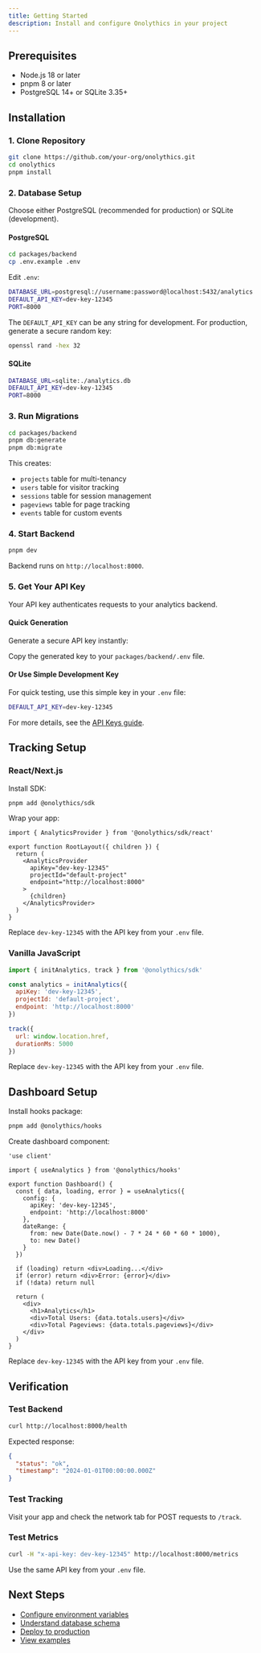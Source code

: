 ```yaml
---
title: Getting Started
description: Install and configure Onolythics in your project
---
```



## Prerequisites

- Node.js 18 or later
- pnpm 8 or later
- PostgreSQL 14+ or SQLite 3.35+

## Installation

### 1. Clone Repository

```bash
git clone https://github.com/your-org/onolythics.git
cd onolythics
pnpm install
```

### 2. Database Setup

Choose either PostgreSQL (recommended for production) or SQLite (development).

#### PostgreSQL

```bash
cd packages/backend
cp .env.example .env
```

Edit `.env`:

```bash
DATABASE_URL=postgresql://username:password@localhost:5432/analytics
DEFAULT_API_KEY=dev-key-12345
PORT=8000
```

The `DEFAULT_API_KEY` can be any string for development. For production, generate a secure random key:

```bash
openssl rand -hex 32
```

#### SQLite

```bash
DATABASE_URL=sqlite:./analytics.db
DEFAULT_API_KEY=dev-key-12345
PORT=8000
```

### 3. Run Migrations

```bash
cd packages/backend
pnpm db:generate
pnpm db:migrate
```

This creates:
- `projects` table for multi-tenancy
- `users` table for visitor tracking
- `sessions` table for session management
- `pageviews` table for page tracking
- `events` table for custom events

### 4. Start Backend

```bash
pnpm dev
```

Backend runs on `http://localhost:8000`.

### 5. Get Your API Key

Your API key authenticates requests to your analytics backend.

#### Quick Generation

Generate a secure API key instantly:

<ApiKeyGenerator label="Generate Production API Key" />

Copy the generated key to your `packages/backend/.env` file.

#### Or Use Simple Development Key

For quick testing, use this simple key in your `.env` file:

```bash
DEFAULT_API_KEY=dev-key-12345
```

For more details, see the [API Keys guide](/docs/api-keys).

## Tracking Setup

### React/Next.js

Install SDK:

```bash
pnpm add @onolythics/sdk
```

Wrap your app:

```tsx
import { AnalyticsProvider } from '@onolythics/sdk/react'

export function RootLayout({ children }) {
  return (
    <AnalyticsProvider
      apiKey="dev-key-12345"
      projectId="default-project"
      endpoint="http://localhost:8000"
    >
      {children}
    </AnalyticsProvider>
  )
}
```

Replace `dev-key-12345` with the API key from your `.env` file.

### Vanilla JavaScript

```js
import { initAnalytics, track } from '@onolythics/sdk'

const analytics = initAnalytics({
  apiKey: 'dev-key-12345',
  projectId: 'default-project',
  endpoint: 'http://localhost:8000'
})

track({
  url: window.location.href,
  durationMs: 5000
})
```

Replace `dev-key-12345` with the API key from your `.env` file.

## Dashboard Setup

Install hooks package:

```bash
pnpm add @onolythics/hooks
```

Create dashboard component:

```tsx
'use client'

import { useAnalytics } from '@onolythics/hooks'

export function Dashboard() {
  const { data, loading, error } = useAnalytics({
    config: {
      apiKey: 'dev-key-12345',
      endpoint: 'http://localhost:8000'
    },
    dateRange: {
      from: new Date(Date.now() - 7 * 24 * 60 * 60 * 1000),
      to: new Date()
    }
  })

  if (loading) return <div>Loading...</div>
  if (error) return <div>Error: {error}</div>
  if (!data) return null

  return (
    <div>
      <h1>Analytics</h1>
      <div>Total Users: {data.totals.users}</div>
      <div>Total Pageviews: {data.totals.pageviews}</div>
    </div>
  )
}
```

Replace `dev-key-12345` with the API key from your `.env` file.

## Verification

### Test Backend

```bash
curl http://localhost:8000/health
```

Expected response:

```json
{
  "status": "ok",
  "timestamp": "2024-01-01T00:00:00.000Z"
}
```

### Test Tracking

Visit your app and check the network tab for POST requests to `/track`.

### Test Metrics

```bash
curl -H "x-api-key: dev-key-12345" http://localhost:8000/metrics
```

Use the same API key from your `.env` file.

## Next Steps

- [Configure environment variables](/docs/configuration)
- [Understand database schema](/docs/database-schema)
- [Deploy to production](/docs/deployment)
- [View examples](/docs/examples)
